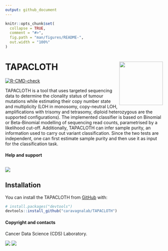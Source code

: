 ```yaml
---
output: github_document
---
```


<!-- README.md is generated from README.Rmd. Please edit that file -->

```r
knitr::opts_chunk$set(
  collapse = TRUE,
  comment = "#>",
  fig.path = "man/figures/README-",
  out.width = "100%"
)
```

# TAPACLOTH <a href="caravagnalab.github.io/TAPACLOTH"><img src="man/figures/logo.png" align="right" height="139" /></a>

<!-- badges: start -->
[![R-CMD-check](https://github.com/caravagnalab/TAPACLOTH/actions/workflows/R-CMD-check.yaml/badge.svg)](https://github.com/caravagnalab/TAPACLOTH/actions/workflows/R-CMD-check.yaml)
<!-- badges: end -->

TAPACLOTH is a tool that uses targeted sequencing data to determine the clonality status of tumour mutations while estimating their copy number state and multiplicity (LOH in monosomy, copy-neutral LOH, amplifications with trisomy and tetrasomy, diploid heterozygous are the supported configurations). 
The implemented classifier is based on Binomial or Beta-Binomial modelling of sequencing read counts,
parametrised by a likelihood cut-off. Additionally, TAPACLOTH can infer sample purity, an information used to carry out variant classification. Since the two tests are independent, one can first estimate sample purity and then use it as input for the classification task.
    
#### Help and support

[![](https://img.shields.io/badge/GitHub%20Pages-https://caravagnalab.github.io/TAPACLOTH/-yellow.svg)](https://caravagnalab.github.io/TAPACLOTH)
-----

## Installation

You can install the TAPACLOTH from [GitHub](https://github.com/) with:

``` r
# install.packages("devtools")
devtools::install_github("caravagnalab/TAPACLOTH")
```

#### Copyright and contacts

Cancer Data Science (CDS) Laboratory.

[![](https://img.shields.io/badge/CDS%20Lab%20Github-caravagnalab-seagreen.svg)](https://github.com/caravagnalab)
[![](https://img.shields.io/badge/CDS%20Lab%20webpage-https://www.caravagnalab.org/-red.svg)](https://www.caravagnalab.org/)
